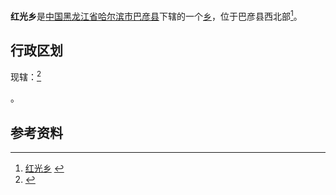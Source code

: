 {{中国乡级行政区|23/01/26/210/000
| 行政区全称 = 红光乡
| 上级行政区 = [[黑龙江省|黑龙江省]][[哈尔滨市|哈尔滨市]][[巴彦县|巴彦县]]
| 行政区类别 = [[乡|乡]]
| LowerDivisions = 8个行政村
| 总面积 = 188.1平方公里
| 户籍人口 = 40928人
| 常住人口 = 
| 行政区划 = 
| 官方网站 =
| 邮政编码 =150000
| 毗邻行政区 =
}}

'''红光乡'''是[[中国|中国]][[黑龙江省|黑龙江省]][[哈尔滨市|哈尔滨市]][[巴彦县|巴彦县]]下辖的一个[[乡|乡]]，位于巴彦县西北部<ref>[http://www.chinaquhua.cn/heilongjiang/ 红光乡] {{webarchive|url=https://web.archive.org/web/20110822123644/http://www.chinaquhua.cn/heilongjiang/ |date=2011-08-22 }}</ref>。

==行政区划==
现辖：<ref>{{PRC admin/ref sgc|23/01/26/210/000}}</ref>

{{PRC admin/children|23/01/26/210/000}}。

==参考资料==
{{reflist}}

{{PRC admin/navcat|23/01/26/210/000}}